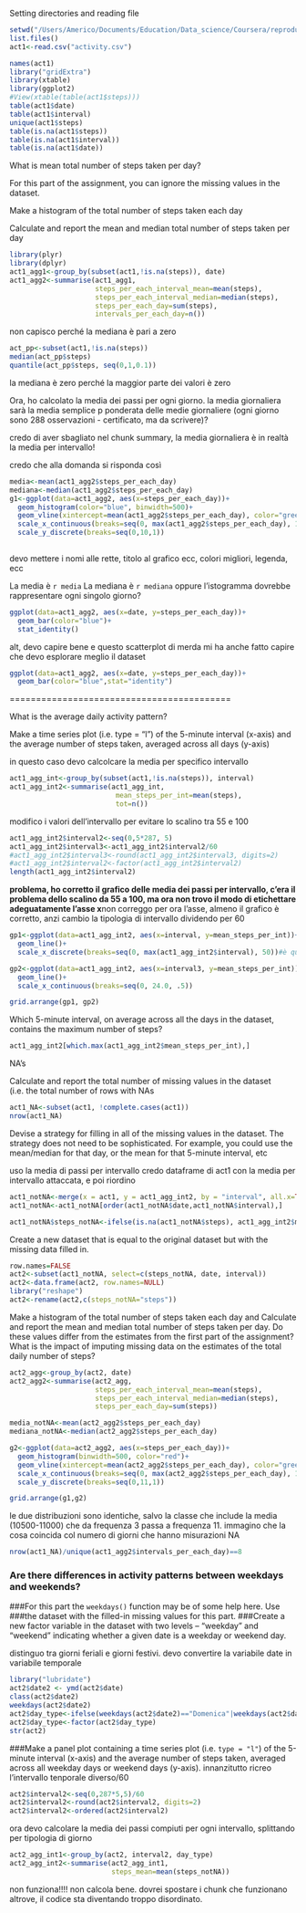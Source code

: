Setting directories and reading file

```r
setwd("/Users/Americo/Documents/Education/Data_science/Coursera/reproducible_research/project/RepData_PeerAssessment1")
list.files()
act1<-read.csv("activity.csv")
```

```r
names(act1)
library("gridExtra")
library(xtable)
library(ggplot2)
#View(xtable(table(act1$steps)))
table(act1$date)
table(act1$interval)
unique(act1$steps)
table(is.na(act1$steps))
table(is.na(act1$interval))
table(is.na(act1$date))
```

What is mean total number of steps taken per day?

For this part of the assignment, you can ignore the missing values in the dataset.

Make a histogram of the total number of steps taken each day

Calculate and report the mean and median total number of steps taken per day
```r
library(plyr)
library(dplyr)
act1_agg1<-group_by(subset(act1,!is.na(steps)), date)
act1_agg2<-summarise(act1_agg1,
                     steps_per_each_interval_mean=mean(steps),
                     steps_per_each_interval_median=median(steps),
                     steps_per_each_day=sum(steps),
                     intervals_per_each_day=n())
```
non capisco perché la mediana è pari a zero
```r
act_pp<-subset(act1,!is.na(steps))
median(act_pp$steps)
quantile(act_pp$steps, seq(0,1,0.1))
```
la mediana è zero perché la maggior parte dei valori è zero

Ora, ho calcolato la media dei passi per ogni giorno. la media giornaliera sarà la media semplice p ponderata delle medie
giornaliere (ogni giorno sono 288 osservazioni - certificato, ma da scrivere)?

credo di aver sbagliato nel chunk summary, la media giornaliera è in realtà la media per intervallo!

credo che alla domanda si risponda così
```r
media<-mean(act1_agg2$steps_per_each_day)
mediana<-median(act1_agg2$steps_per_each_day)
g1<-ggplot(data=act1_agg2, aes(x=steps_per_each_day))+
  geom_histogram(color="blue", binwidth=500)+
  geom_vline(xintercept=mean(act1_agg2$steps_per_each_day), color="green")+
  scale_x_continuous(breaks=seq(0, max(act1_agg2$steps_per_each_day), 1000))+
  scale_y_discrete(breaks=seq(0,10,1))
  
```
devo mettere i nomi alle rette, titolo al grafico ecc, colori migliori, legenda, ecc

La media è `r media`
La mediana è `r mediana`
oppure l'istogramma dovrebbe rappresentare ogni singolo giorno?
```r
ggplot(data=act1_agg2, aes(x=date, y=steps_per_each_day))+
  geom_bar(color="blue")+
  stat_identity()
```
alt, devo capire bene e questo scatterplot di merda mi ha anche fatto capire che devo esplorare meglio il dataset

```r
ggplot(data=act1_agg2, aes(x=date, y=steps_per_each_day))+
  geom_bar(color="blue",stat="identity")
```

==========================================

What is the average daily activity pattern?

Make a time series plot (i.e. type = "l") of the 5-minute interval (x-axis) and the average number of steps taken, averaged across all days (y-axis)


in questo caso devo calcolcare la media per specifico intervallo
```r
act1_agg_int<-group_by(subset(act1,!is.na(steps)), interval)
act1_agg_int2<-summarise(act1_agg_int, 
                          mean_steps_per_int=mean(steps),
                          tot=n())
```
modifico i valori dell'intervallo per evitare lo scalino tra 55 e 100
```r
act1_agg_int2$interval2<-seq(0,5*287, 5)
act1_agg_int2$interval3<-act1_agg_int2$interval2/60
#act1_agg_int2$interval3<-round(act1_agg_int2$interval3, digits=2)
#act1_agg_int2$interval2<-factor(act1_agg_int2$interval2)
length(act1_agg_int2$interval2)
```

**problema, ho corretto il grafico delle media dei passi per intervallo, c'era il problema dello scalino da 55 a 100, ma
ora non trovo il modo di etichettare adeguatamente l'asse x**non correggo per ora l'asse, almeno il grafico è corretto,
anzi cambio la tipologia di intervallo dividendo per 60

```r
gp1<-ggplot(data=act1_agg_int2, aes(x=interval, y=mean_steps_per_int))+
  geom_line()+
  scale_x_discrete(breaks=seq(0, max(act1_agg_int2$interval), 50))#è quello sbagliato

gp2<-ggplot(data=act1_agg_int2, aes(x=interval3, y=mean_steps_per_int))+
  geom_line()+
  scale_x_continuous(breaks=seq(0, 24.0, .5))

grid.arrange(gp1, gp2)

```

Which 5-minute interval, on average across all the days in the dataset, contains the maximum number of steps?
```r
act1_agg_int2[which.max(act1_agg_int2$mean_steps_per_int),]
```

NA's

Calculate and report the total number of missing values in the dataset (i.e. the total number of rows with NAs
```r
act1_NA<-subset(act1, !complete.cases(act1))
nrow(act1_NA)
```

Devise a strategy for filling in all of the missing values in the dataset. The strategy does not need to be sophisticated. For example, you could use the mean/median for that day, or the mean for that 5-minute interval, etc

uso la media di passi per intervallo
credo dataframe di act1 con la media per intervallo attaccata, e poi riordino
```r
act1_notNA<-merge(x = act1, y = act1_agg_int2, by = "interval", all.x=TRUE)
act1_notNA<-act1_notNA[order(act1_notNA$date,act1_notNA$interval),]

act1_notNA$steps_notNA<-ifelse(is.na(act1_notNA$steps), act1_agg_int2$mean_steps_per_int, act1_notNA$steps)
```

Create a new dataset that is equal to the original dataset but with the missing data filled in.

```r
row.names=FALSE
act2<-subset(act1_notNA, select=c(steps_notNA, date, interval))
act2<-data.frame(act2, row.names=NULL)
library("reshape")
act2<-rename(act2,c(steps_notNA="steps"))
```

Make a histogram of the total number of steps taken each day and Calculate and report the mean and median total number of steps taken per day. Do these values differ from the estimates from the first part of the assignment? What is the impact of imputing missing data on the estimates of the total daily number of steps?

```r
act2_agg<-group_by(act2, date)
act2_agg2<-summarise(act2_agg,
                     steps_per_each_interval_mean=mean(steps),
                     steps_per_each_interval_median=median(steps),
                     steps_per_each_day=sum(steps))

media_notNA<-mean(act2_agg2$steps_per_each_day)
mediana_notNA<-median(act2_agg2$steps_per_each_day)

g2<-ggplot(data=act2_agg2, aes(x=steps_per_each_day))+
  geom_histogram(binwidth=500, color="red")+
  geom_vline(xintercept=mean(act2_agg2$steps_per_each_day), color="green")+
  scale_x_continuous(breaks=seq(0, max(act2_agg2$steps_per_each_day), 1000))+
  scale_y_discrete(breaks=seq(0,11,1))

grid.arrange(g1,g2)
```
le due distribuzioni sono identiche, salvo la classe che include la media (10500-11000) che da frequenza 3 passa a frequenza 11.
immagino che la cosa coincida col numero di giorni che hanno misurazioni NA
```r
nrow(act1_NA)/unique(act1_agg2$intervals_per_each_day)==8
```

### Are there differences in activity patterns between weekdays and weekends?
###For this part the `weekdays()` function may be of some help here. Use
###the dataset with the filled-in missing values for this part.
###Create a new factor variable in the dataset with two levels -- "weekday" and "weekend" indicating whether a given date is a weekday or weekend day.

distinguo tra giorni feriali e giorni festivi.
devo convertire la variabile date in variabile temporale
```r

library("lubridate")
act2$date2 <- ymd(act2$date)
class(act2$date2)
weekdays(act2$date2)
act2$day_type<-ifelse(weekdays(act2$date2)=="Domenica"|weekdays(act2$date2)=="Sabato", "weekend day", "weekday")#corretto
act2$day_type<-factor(act2$day_type)
str(act2)
```
###Make a panel plot containing a time series plot (i.e. `type = "l"`) of the 5-minute interval (x-axis) and the average number of steps taken, averaged across all weekday days or weekend days (y-axis). 
innanzitutto ricreo l'intervallo tenporale diverso/60
```r
act2$interval2<-seq(0,287*5,5)/60
act2$interval2<-round(act2$interval2, digits=2)
act2$interval2<-ordered(act2$interval2)
```
ora devo calcolare la media dei passi compiuti per ogni intervallo, splittando per tipologia di giorno
```r
act2_agg_int1<-group_by(act2, interval2, day_type)
act2_agg_int2<-summarise(act2_agg_int1,
                         steps_mean=mean(steps_notNA))
```
non funziona!!!! non calcola bene. dovrei spostare i chunk che funzionano altrove, il codice sta diventando troppo disordinato.



